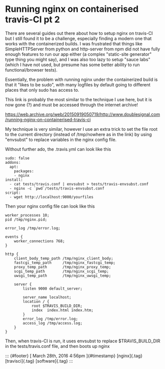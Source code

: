 Running nginx on containerised travis-CI pt 2
=============================================

There are several guides out there about how to setup nginx on travis-CI
but I still found it to be a challenge, especially finding a modern one
that works with the containerized builds. I was frustrated that things
like SimpleHTTPServer from python and http-server from npm did not have
fully enough features to run our app either (a complex "static-site
generator" type thing you might say), and I was also too lazy to setup
"sauce labs" (which I have not used, but presume has some better ability
to run functional/browser tests).

Essentially, the problem with running nginx under the containerized
build is that it "likes to be sudo", with many logfiles by default going
to different places that only sudo has access to.

This link is probably the most similar to the technique I use here, but
it is now gone (?) and must be accessed through the internet archive!

[](http://www.doublesignal.com/running-nginx-on-containerised-travis-ci)<https://web.archive.org/web/20150919050719/http://www.doublesignal.com/running-nginx-on-containerised-travis-ci>

My technique is very similar, however I use an extra trick to set the
file root to the current directory (instead of /tmp/nowhere as in the
link) by using "envsubst" to replace variables in the nginx config file.

Without further ado, the .travis.yml can look like this

    sudo: false
    addons:
      apt:
        packages:
        - nginx
    install:
      - cat tests/travis.conf | envsubst > tests/travis-envsubst.conf
      - nginx -c `pwd`/tests/travis-envsubst.conf
    script:
      - wget http://localhost:9000/yourfiles

Then your nginx config file can look like this

    worker_processes 10;
    pid /tmp/nginx.pid;

    error_log /tmp/error.log;

    events {
        worker_connections 768;
    }

    http {
        client_body_temp_path /tmp/nginx_client_body;
        fastcgi_temp_path     /tmp/nginx_fastcgi_temp;
        proxy_temp_path       /tmp/nginx_proxy_temp;
        scgi_temp_path        /tmp/nginx_scgi_temp;
        uwsgi_temp_path       /tmp/nginx_uwsgi_temp;

        server {
            listen 9000 default_server;

            server_name localhost;
            location / {
                root $TRAVIS_BUILD_DIR;
                index  index.html index.htm;
            }
            error_log /tmp/error.log;
            access_log /tmp/access.log;
        }
    }

Then, when travis-CI is run, it uses envsubst to replace
\$TRAVIS\_BUILD\_DIR in the tests/travis.conf file, and then boots up
nginx

::: {#footer}
[ March 28th, 2016 4:56pm ]{#timestamp} [nginx]{.tag} [travisci]{.tag}
[software]{.tag}
:::
